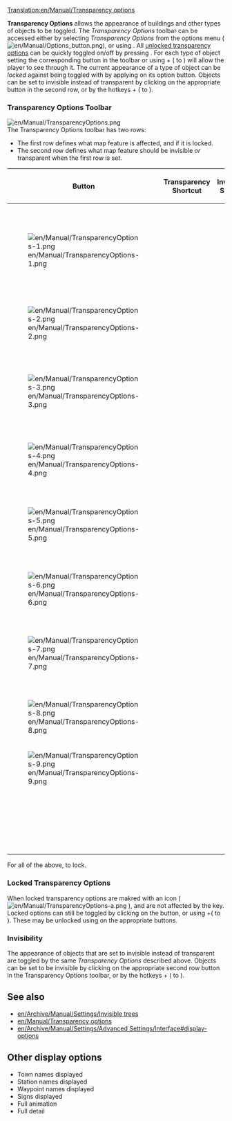 [[Translation:en/Manual/Transparency options]]
{{en/Manual/Navigation}}

'''Transparency Options''' allows the appearance of buildings and other types of objects to be toggled. The ''Transparency Options'' toolbar can be accessed either by selecting ''Transparency Options'' from the options menu ([[File:en/Manual/Options button.png]]), or using {{en/Keypress|ctrl|X}}. All [[en/Manual/Transparency options#locked-transparency-options|unlocked transparency options]] can be quickly toggled on/off by pressing {{en/Keypress|X}}. 
For each type of object setting the corresponding button in the toolbar or using {{en/Keypress|ctrl}} + ( {{en/Keypress|1}} to {{en/Keypress|9}} ) will allow the player to see through it. The current appearance of a type of object can be ''locked'' against being toggled with {{en/Keypress|X}} by applying {{en/Keypress|ctrl|click}} on its option button. Objects can be set to invisible instead of transparent by clicking on the appropriate button in the second row, or by the hotkeys {{en/Keypress|shift|ctrl}} + ( {{en/Keypress|1}} to {{en/Keypress|9}} ).

===Transparency Options Toolbar===
[[File:en/Manual/TransparencyOptions.png]]<br>
The Transparency Options toolbar has two rows:
*The first row defines what map feature is affected, and if it is locked.
*The second row defines what map feature should be invisible ''or'' transparent when the first row is set.

{| {{en/Wikitable}}
|- style="background:#efefef"
!width='''46'''|Button
!Transparency Shortcut
!Invisibility Shortcut
!Description
|-
|[[File:en/Manual/TransparencyOptions-1.png]]
|{{en/Keypress|ctrl|1}}
|{{en/Keypress|shift|ctrl|1}}
|Toggle transparency for station signs. (appears as 'Transparent station signs' in options menu)
|-
|[[File:en/Manual/TransparencyOptions-2.png]]
|{{en/Keypress|ctrl|2}}
|{{en/Keypress|shift|ctrl|2}}
|Toggle transparency for trees.
|-
|[[File:en/Manual/TransparencyOptions-3.png]]
|{{en/Keypress|ctrl|3}}
|{{en/Keypress|shift|ctrl|3}}
|Toggle transparency for houses. (appears as 'Transparent buildings' in options menu)
|-
|[[File:en/Manual/TransparencyOptions-4.png]]
|{{en/Keypress|ctrl|4}}
|{{en/Keypress|shift|ctrl|4}}
|Toggle transparency for industries.
|-
|[[File:en/Manual/TransparencyOptions-5.png]]
|{{en/Keypress|ctrl|5}}
|{{en/Keypress|shift|ctrl|5}}
|Toggle transparency for buildables<sub>[sic]</sub> like stations, depots and waypoints.
|-
|[[File:en/Manual/TransparencyOptions-6.png]]
|{{en/Keypress|ctrl|6}}
|{{en/Keypress|shift|ctrl|6}}
|Toggle transparency for bridges.
|-
|[[File:en/Manual/TransparencyOptions-7.png]]
|{{en/Keypress|ctrl|7}}
|{{en/Keypress|shift|ctrl|7}}
|Toggle transparency for structures like lighthouses and antennas.
|-
|[[File:en/Manual/TransparencyOptions-8.png]]
|{{en/Keypress|ctrl|8}}
|{{en/Keypress|shift|ctrl|8}}
|Toggle transparency for catenary.
|-
|[[File:en/Manual/TransparencyOptions-9.png]]
|{{en/Keypress|ctrl|9}}
|{{en/Keypress|shift|ctrl|9}}
|Toggle transparency for loading indicators.
|-
|
|{{en/Keypress|X}}
|
|Toggle transparency if unlocked for all of the above.
|}
For all of the above, {{en/Keypress|ctrl|click}} to lock.

===Locked Transparency Options===
When locked transparency options are makred with an icon ( [[File:en/Manual/TransparencyOptions-a.png]] ), and are not affected by the {{en/Keypress|X}} key. Locked options can still be toggled by clicking on the button, or using {{en/Keypress|ctrl}}+({{en/Keypress|1}} to {{en/Keypress|9}}). These may be unlocked using {{en/Keypress|ctrl|click}} on the appropriate buttons.

===Invisibility===
The appearance of objects that are set to invisible instead of transparent are toggled by the same ''Transparency Options'' described above. Objects can be set to be invisible by clicking on the appropriate second row button in the Transparency Options toolbar, or by the hotkeys {{en/Keypress|shift|ctrl}} + ( {{en/Keypress|1}} to {{en/Keypress|9}} ).

{{en/Note|The in game description refers to the primary set (first row) of options as toggling ''transparency''. <br \>
This can be confusing as setting the corresponding secondary (second row) option substitutes ''invisibility'' for effect. It would be accuracte to say that the primary set of options always toggles ''opacity'', and the secondary set toggles the degree of transparancy.<br \>opacity &or; { transparency &or; invisibility }<br \> For consistency the in-game language is preferred.}}

==See also==
*[[en/Archive/Manual/Settings/Invisible trees]]
*[[en/Manual/Transparency options]]
*[[en/Archive/Manual/Settings/Advanced Settings/Interface#display-options]]

==Other display options==
<!-- needs to be moved into own article? -->
*Town names displayed
*Station names displayed
*Waypoint names displayed
*Signs displayed
*Full animation
*Full detail